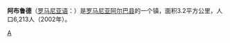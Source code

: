 {{noteTA
| T  = zh-cn:阿布鲁德; zh-tw:阿布路德
| 1  = zh-cn:阿布鲁德; zh-tw:阿布路德
}}

{{Unreferenced|time=2019-01-30T22:04:37+00:00}}
'''阿布鲁德'''（[[罗马尼亚语|罗马尼亚语]]：'''{{lang|ro|Abrud}}'''）是[[罗马尼亚|罗马尼亚]][[阿尔巴县|阿尔巴县]]的一个镇，面积3.2平方公里，人口6,213人（2002年）。

{{coord|display=title}}
{{Alba County}}
{{Authority control}}

[[Category:罗马尼亚城市|A]]
{{Romania-geo-stub}}